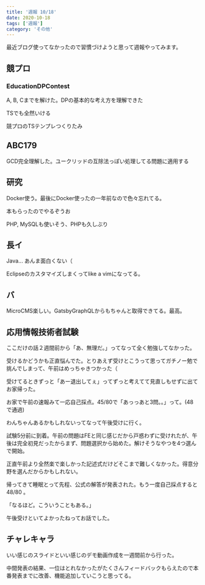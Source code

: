 ```yaml
---
title: '週報 10/18'
date: 2020-10-18
tags: ['週報']
category: 'その他'
---
```


最近ブログ使ってなかったので習慣づけようと思って週報やってみます。

## 競プロ

### EducationDPContest

A, B, Cまでを解けた。DPの基本的な考え方を理解できた

TSでも全然いける

競プロのTSテンプレつくりたみ

## ABC179

GCD完全理解した。ユークリッドの互除法っぽい処理してる問題に適用する

## 研究

Docker使う。最後にDocker使ったの一年前なので色々忘れてる。

本もらったのでやるぞうお

PHP, MySQLも使いそう、PHPも久しぶり

## 長イ

Java... あんま面白くない（

Eclipseのカスタマイズしまくってlike a vimになってる。

## バ

MicroCMS楽しい。GatsbyGraphQLからもちゃんと取得できてる。最高。

## 応用情報技術者試験

ここだけの話２週間前から「あ、無理だ。」ってなって全く勉強してなかった。

受けるかどうかも正直悩んでた。とりあえず受けとこうって思ってガチノー勉で挑んでしまって、午前はめっちゃきつかった（

受けてるときずっと「あー退出してぇ」ってずっと考えてて見直しもせずに出てお家帰った。

お家で午前の速報みて一応自己採点。45/80で「あっっあと3問。。」って。(48で通過)

わんちゃんあるかもしれないってなって午後受けに行く。

試験5分前に到着。午前の問題はFEと同じ感じだから戸惑わずに受けれたが、午後は完全初見だったからまず、問題選択から始めた。解けそうなやつを4つ選んで開始。

正直午前より全然楽で楽しかった記述式だけどそこまで難しくなかった。得意分野を選んだからかもしれない。

帰ってきて睡眠とって先程、公式の解答が発表された。もう一度自己採点すると 48/80 。

「なるほど。こういうこともある。」

午後受けといてよかったねってお話でした。

## チャレキャラ

いい感じのスライドといい感じのデモ動画作成を一週間前から行った。

中間発表の結果、一位はとれなかったがたくさんフィードバックもらえたので本番発表までに改善、機能追加していこうと思ってる。
